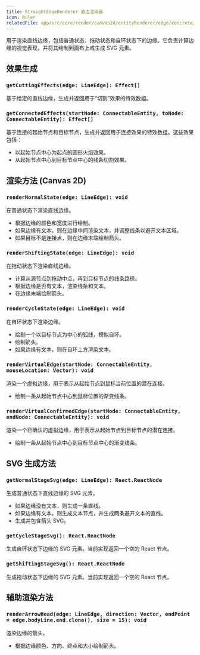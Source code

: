 ```yaml
---
title: StraightEdgeRenderer 直边渲染器
icon: Ruler
relatedFile: app/src/core/render/canvas2d/entityRenderer/edge/concrete/StraightEdgeRenderer.tsx
---
```


用于渲染直线边缘，包括普通状态、拖动状态和自环状态下的边缘。它负责计算边缘的视觉表现，并将其绘制到画布上或生成 SVG 元素。

## 效果生成

### `getCuttingEffects(edge: LineEdge): Effect[]`

基于给定的直线边缘，生成并返回用于“切割”效果的特效数组。

### `getConnectedEffects(startNode: ConnectableEntity, toNode: ConnectableEntity): Effect[]`

基于连接的起始节点和目标节点，生成并返回用于连接效果的特效数组。这些效果包括：
-   以起始节点中心为起点的圆形火焰效果。
-   从起始节点中心到目标节点中心的线条切割效果。

## 渲染方法 (Canvas 2D)

### `renderNormalState(edge: LineEdge): void`

在普通状态下渲染直线边缘。
-   根据边缘的颜色和宽度进行绘制。
-   如果边缘有文本，则在边缘中间渲染文本，并调整线条以避开文本区域。
-   如果目标不是连接点，则在边缘末端绘制箭头。

### `renderShiftingState(edge: LineEdge): void`

在拖动状态下渲染直线边缘。
-   计算从源节点到拖动中点，再到目标节点的线条路径。
-   根据边缘是否有文本，渲染线条和文本。
-   在边缘末端绘制箭头。

### `renderCycleState(edge: LineEdge): void`

在自环状态下渲染边缘。
-   绘制一个以目标节点为中心的弧线，模拟自环。
-   绘制箭头。
-   如果边缘有文本，则在自环上方渲染文本。

### `renderVirtualEdge(startNode: ConnectableEntity, mouseLocation: Vector): void`

渲染一个虚拟边缘，用于表示从起始节点到鼠标当前位置的潜在连接。
-   绘制一条从起始节点中心到鼠标位置的渐变线条。

### `renderVirtualConfirmedEdge(startNode: ConnectableEntity, endNode: ConnectableEntity): void`

渲染一个已确认的虚拟边缘，用于表示从起始节点到目标节点的潜在连接。
-   绘制一条从起始节点中心到目标节点中心的渐变线条。

## SVG 生成方法

### `getNormalStageSvg(edge: LineEdge): React.ReactNode`

生成普通状态下直线边缘的 SVG 元素。
-   如果边缘没有文本，则生成一条直线。
-   如果边缘有文本，则生成文本节点，并生成两条避开文本的直线。
-   生成并包含箭头 SVG。

### `getCycleStageSvg(): React.ReactNode`

生成自环状态下边缘的 SVG 元素。当前实现返回一个空的 React 节点。

### `getShiftingStageSvg(): React.ReactNode`

生成拖动状态下边缘的 SVG 元素。当前实现返回一个空的 React 节点。

## 辅助渲染方法

### `renderArrowHead(edge: LineEdge, direction: Vector, endPoint = edge.bodyLine.end.clone(), size = 15): void`

渲染边缘的箭头。
-   根据边缘颜色、方向、终点和大小绘制箭头。
